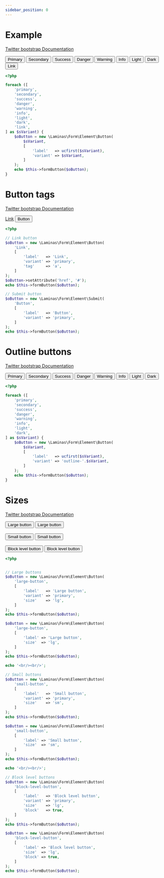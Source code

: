 ```yaml
---
sidebar_position: 0
---
```



# Example

[Twitter bootstrap Documentation](https://getbootstrap.com/docs/4.5/components/buttons/#example)

<Tabs>
<TabItem value="result" label="Result" default><HtmlCode bootstrapVersion="4.5"><button type="button" name="primary" class="btn btn-primary" value="">Primary</button>
<button type="button" name="secondary" class="btn btn-secondary" value="">Secondary</button>
<button type="button" name="success" class="btn btn-success" value="">Success</button>
<button type="button" name="danger" class="btn btn-danger" value="">Danger</button>
<button type="button" name="warning" class="btn btn-warning" value="">Warning</button>
<button type="button" name="info" class="btn btn-info" value="">Info</button>
<button type="button" name="light" class="btn btn-light" value="">Light</button>
<button type="button" name="dark" class="btn btn-dark" value="">Dark</button>
<button type="button" name="link" class="btn btn-link" value="">Link</button></HtmlCode></TabItem>
<TabItem value="source" label="Source">

```php
<?php

foreach ([
    'primary',
    'secondary',
    'success',
    'danger',
    'warning',
    'info',
    'light',
    'dark',
    'link',
] as $sVariant) {
    $oButton = new \Laminas\Form\Element\Button(
        $sVariant,
        [
            'label'   => ucfirst($sVariant),
            'variant' => $sVariant,
        ]
    );
    echo $this->formButton($oButton);
}

```

</TabItem>
</Tabs>

# Button tags

[Twitter bootstrap Documentation](https://getbootstrap.com/docs/4.5/components/buttons/#button-tags)

<Tabs>
<TabItem value="result" label="Result" default><HtmlCode bootstrapVersion="4.5"><a href="#" class="btn btn-primary" role="button">Link</a>
<button type="submit" name="Button" class="btn btn-primary" value="">Button</button></HtmlCode></TabItem>
<TabItem value="source" label="Source">

```php
<?php

// Link button
$oButton = new \Laminas\Form\Element\Button(
    'Link',
    [
        'label'   => 'Link',
        'variant' => 'primary',
        'tag'     => 'a',
    ]
);
$oButton->setAttribute('href', '#');
echo $this->formButton($oButton);

// Submit button
$oButton = new \Laminas\Form\Element\Submit(
    'Button',
    [
        'label'   => 'Button',
        'variant' => 'primary',
    ]
);
echo $this->formButton($oButton);

```

</TabItem>
</Tabs>

# Outline buttons

[Twitter bootstrap Documentation](https://getbootstrap.com/docs/4.5/components/buttons/#outline-buttons)

<Tabs>
<TabItem value="result" label="Result" default><HtmlCode bootstrapVersion="4.5"><button type="button" name="primary" class="btn btn-outline-primary" value="">Primary</button>
<button type="button" name="secondary" class="btn btn-outline-secondary" value="">Secondary</button>
<button type="button" name="success" class="btn btn-outline-success" value="">Success</button>
<button type="button" name="danger" class="btn btn-outline-danger" value="">Danger</button>
<button type="button" name="warning" class="btn btn-outline-warning" value="">Warning</button>
<button type="button" name="info" class="btn btn-outline-info" value="">Info</button>
<button type="button" name="light" class="btn btn-outline-light" value="">Light</button>
<button type="button" name="dark" class="btn btn-outline-dark" value="">Dark</button></HtmlCode></TabItem>
<TabItem value="source" label="Source">

```php
<?php

foreach ([
    'primary',
    'secondary',
    'success',
    'danger',
    'warning',
    'info',
    'light',
    'dark',
] as $sVariant) {
    $oButton = new \Laminas\Form\Element\Button(
        $sVariant,
        [
            'label'   => ucfirst($sVariant),
            'variant' => 'outline-'.$sVariant,
        ]
    );
    echo $this->formButton($oButton);
}

```

</TabItem>
</Tabs>

# Sizes

[Twitter bootstrap Documentation](https://getbootstrap.com/docs/4.5/components/buttons/#sizes)

<Tabs>
<TabItem value="result" label="Result" default><HtmlCode bootstrapVersion="4.5"><button type="button" name="large-button" class="btn btn-lg btn-primary" value="">Large button</button>
<button type="button" name="large-button" class="btn btn-lg btn-secondary" value="">Large button</button>
<br/><br/>
<button type="button" name="small-button" class="btn btn-primary btn-sm" value="">Small button</button>
<button type="button" name="small-button" class="btn btn-secondary btn-sm" value="">Small button</button>
<br/><br/>
<button type="button" name="block-level-button" class="btn btn-block btn-lg btn-primary" value="">Block level button</button>
<button type="button" name="block-level-button" class="btn btn-block btn-lg btn-secondary" value="">Block level button</button></HtmlCode></TabItem>
<TabItem value="source" label="Source">

```php
<?php


// Large buttons
$oButton = new \Laminas\Form\Element\Button(
    'large-button',
    [
        'label'   => 'Large button',
        'variant' => 'primary',
        'size'    => 'lg',
    ]
);
echo $this->formButton($oButton);

$oButton = new \Laminas\Form\Element\Button(
    'large-button',
    [
        'label' => 'Large button',
        'size'  => 'lg',
    ]
);
echo $this->formButton($oButton);

echo '<br/><br/>';

// Small buttons
$oButton = new \Laminas\Form\Element\Button(
    'small-button',
    [
        'label'   => 'Small button',
        'variant' => 'primary',
        'size'    => 'sm',
    ]
);
echo $this->formButton($oButton);

$oButton = new \Laminas\Form\Element\Button(
    'small-button',
    [
        'label' => 'Small button',
        'size'  => 'sm',
    ]
);
echo $this->formButton($oButton);

echo '<br/><br/>';

// Block level buttons
$oButton = new \Laminas\Form\Element\Button(
    'block-level-button',
    [
        'label'   => 'Block level button',
        'variant' => 'primary',
        'size'    => 'lg',
        'block'   => true,
    ]
);
echo $this->formButton($oButton);

$oButton = new \Laminas\Form\Element\Button(
    'block-level-button',
    [
        'label' => 'Block level button',
        'size'  => 'lg',
        'block' => true,
    ]
);
echo $this->formButton($oButton);

```

</TabItem>
</Tabs>
